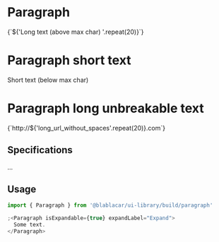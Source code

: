 

<Meta title="Text|Paragraph" />

# **Paragraph**

<Preview>
  <Story name="Long text">
    <Paragraph isExpandable expandLabel="Expand">
      {`${'Long text (above max char) '.repeat(20)}`}
    </Paragraph>
  </Story>
</Preview>

# **Paragraph short text**

<Preview>
  <Story name="Short text">
    <Paragraph>Short text (below max char)</Paragraph>
  </Story>
</Preview>

# **Paragraph long unbreakable text**

<Preview>
  <Story name="Long unbreakable text">
    <Paragraph isExpandable expandLabel="Expand">
      {`http://${'long_url_without_spaces'.repeat(20)}.com`}
    </Paragraph>
  </Story>
</Preview>

## Specifications

...

## Usage

```jsx
import { Paragraph } from '@blablacar/ui-library/build/paragraph'

;<Paragraph isExpandable={true} expandLabel="Expand">
  Some text.
</Paragraph>
```

<Props of={Paragraph} />

